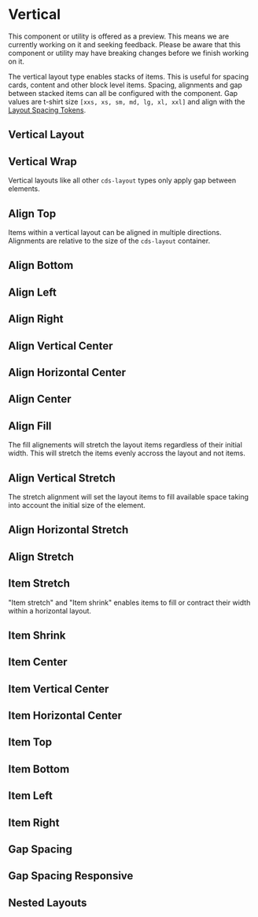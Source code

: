 
<Meta title="Foundation/Layout/Vertical" />

# Vertical

<cds-alert-group status="warning" cds-layout="m-b:lg">
  <cds-alert>
    This component or utility is offered as a preview. This means we are currently working on it and seeking feedback.
    Please be aware that this component or utility may have breaking changes before we finish working on it.
  </cds-alert>
</cds-alert-group>

The vertical layout type enables stacks of items. This is useful for spacing
cards, content and other block level items. Spacing, alignments and gap between
stacked items can all be configured with the component. Gap values are t-shirt size `[xxs, xs, sm, md, lg, xl, xxl]`
and align with the [Layout Spacing Tokens](./?path=/docs/experimental-spacing-getting-started--page).

## Vertical Layout

<Preview>
  <Story id="foundation-layout-stories--vertical-layout" />
</Preview>

## Vertical Wrap

Vertical layouts like all other `cds-layout` types only apply gap between elements.

<Preview>
  <Story id="foundation-layout-stories--vertical-layout-wrap" />
</Preview>

## Align Top

Items within a vertical layout can be aligned in multiple directions.
Alignments are relative to the size of the `cds-layout` container.

<Preview>
  <Story id="foundation-layout-stories--vertical-layout-align-top" />
</Preview>

## Align Bottom

<Preview>
  <Story id="foundation-layout-stories--vertical-layout-align-bottom" />
</Preview>

## Align Left

<Preview>
  <Story id="foundation-layout-stories--vertical-layout-align-left" />
</Preview>

## Align Right

<Preview>
  <Story id="foundation-layout-stories--vertical-layout-align-right" />
</Preview>

## Align Vertical Center

<Preview>
  <Story id="foundation-layout-stories--vertical-layout-align-vertical-center" />
</Preview>

## Align Horizontal Center

<Preview>
  <Story id="foundation-layout-stories--vertical-layout-align-horizontal-center" />
</Preview>

## Align Center

<Preview>
  <Story id="foundation-layout-stories--vertical-layout-align-center" />
</Preview>

## Align Fill

The fill alignements will stretch the layout items regardless of their initial
width. This will stretch the items evenly accross the layout and not items.

<Preview>
  <Story id="foundation-layout-stories--vertical-layout-align-fill" />
</Preview>

## Align Vertical Stretch

The stretch alignment will set the layout items to fill available space taking
into account the initial size of the element.

<Preview>
  <Story id="foundation-layout-stories--vertical-layout-align-vertical-stretch" />
</Preview>

## Align Horizontal Stretch

<Preview>
  <Story id="foundation-layout-stories--vertical-layout-align-horizontal-stretch" />
</Preview>

## Align Stretch

<Preview>
  <Story id="foundation-layout-stories--vertical-layout-align-stretch" />
</Preview>

## Item Stretch

"Item stretch" and "Item shrink" enables items to fill or contract their width
within a horizontal layout.

<Preview>
  <Story id="foundation-layout-stories--vertical-layout-item-stretch" />
</Preview>

## Item Shrink

<Preview>
  <Story id="foundation-layout-stories--vertical-layout-item-shrink" />
</Preview>

## Item Center

<Preview>
  <Story id="foundation-layout-stories--vertical-layout-item-align-center" />
</Preview>

## Item Vertical Center

<Preview>
  <Story id="foundation-layout-stories--vertical-layout-item-align-vertical-center" />
</Preview>

## Item Horizontal Center

<Preview>
  <Story id="foundation-layout-stories--vertical-layout-item-align-horizontal-center" />
</Preview>

## Item Top

<Preview>
  <Story id="foundation-layout-stories--vertical-layout-item-align-top" />
</Preview>

## Item Bottom

<Preview>
  <Story id="foundation-layout-stories--vertical-layout-item-align-bottom" />
</Preview>

## Item Left

<Preview>
  <Story id="foundation-layout-stories--vertical-layout-item-align-left" />
</Preview>

## Item Right

<Preview>
  <Story id="foundation-layout-stories--vertical-layout-item-align-right" />
</Preview>

## Gap Spacing

<Preview>
  <Story id="foundation-layout-stories--vertical-gap" />
</Preview>

## Gap Spacing Responsive

<Preview>
  <Story id="foundation-layout-stories--vertical-gap-responsive" />
</Preview>

## Nested Layouts

<Preview>
  <Story id="foundation-layout-stories--nested-layouts" />
</Preview>
